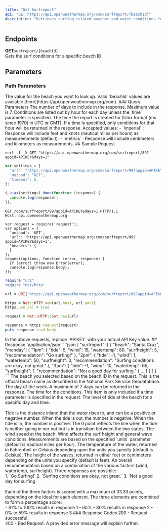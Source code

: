 ```yaml
---
title: "Get Surfreport"
api: "GET https://api.openweathermap.org/com/surfreport/{beachId}"
description: "Retrieves surfing-related weather and water conditions for a specific beach location"
---
```

## Endpoints
**GET**`surfreport/{beachId}`<br/>
Gets the surf conditions for a specific beach ID
## Parameters
### Path Parameters
<ParamField path="{beachId}" type="string" required="true">
  The value for the beach you want to look up. Valid `beachId` values are available [here](https://api.openweathermap.org/com).
</ParamField>
### Query Parameters
<ParamField query="days" type="integer" default="3">
 The number of days to include in the response. Maximum value is 7. Conditions are listed out by hour for each day unless the `time` parameter is specified.
</ParamField>
<ParamField query="time" type="integer">
 The time the report is created for (Unix format (ms since 1970) in UTC or GMT). If a time is specified, only conditions for that hour will be returned in the response.
</ParamField>
<ParamField query="units" type="string">
 Accepted values:
- `imperial` : Response will include feet and knots (nautical miles per hours) as measuremments (default).
- `metrics` : Response will include centimeters and kilometers as measurements.
</ParamField>
## Sample Request
<CodeGroup>

```curl cURL
curl -I -X GET "https://api.openweathermap.org/com/surfreport/89?appid=APIKEY&days=1"
```

```javascript JavaScript - jQuery
var settings = {
  "url": "https://api.openweathermap.org/com/surfreport/89?appid=APIKEY&days=1",
  "method": "GET",
  "timeout": 0,
};

$.ajax(settings).done(function (response) {
  console.log(response);
});
```

```http HTTP
GET /com/surfreport/89?appid=APIKEY&days=1 HTTP/1.1
Host: api.openweathermap.org
```

```nodejs NodeJs
var request = require('request');
var options = {
  'method': 'GET',
  'url': 'https://api.openweathermap.org/com/surfreport/89?appid=APIKEY&days=1',
  'headers': {
  }
};
request(options, function (error, response) {
  if (error) throw new Error(error);
  console.log(response.body);
});
```

```ruby Ruby
require "uri"
require "net/http"

url = URI("https://api.openweathermap.org/com/surfreport/89?appid=APIKEY&days=1")

https = Net::HTTP.new(url.host, url.port)
https.use_ssl = true

request = Net::HTTP::Get.new(url)

response = https.request(request)
puts response.read_body
```
</CodeGroup>
In the above requests, replace `APIKEY` with your actual API Key value.
## Response
`application/json`

<Tabs>
  <Tab title="Sample Response">
    ```json
{
    "surfreport": [
        {
            "beach": "Santa Cruz",
            "monday": {
                "1pm": {
                    "tide": 5,
                    "wind": 15,
                    "watertemp": 80,
                    "surfheight": 5,
                    "recommendation": "Go surfing!"
                },
                "2pm": {
                    "tide": -1,
                    "wind": 1,
                    "watertemp": 50,
                    "surfheight": 3,
                    "recommendation": "Surfing conditions are okay, not great."
                },
                "3pm": {
                    "tide": -1,
                    "wind": 10,
                    "watertemp": 65,
                    "surfheight": 1,
                    "recommendation": "Not a good day for surfing."
                }
                ...
            }
        }
    ]
}
```

  </Tab>
  <Tab title="Response Definitions">
    <ResponseField name="beach" type="string">
  The beach you selected based on the beach ID in the request. This is the official beach name as described in the National Park Service Geodatabase.
</ResponseField>
<ResponseField name="{day}" type="object">
  The day of the week. A maximum of 7 days can be returned in the response.
</ResponseField>
<ResponseField name="{time}" type="string">
  The time for the conditions. This item is only included if a time parameter is specified in the request.
</ResponseField>
<ResponseField name="{day}/{time}/tide" type="integer">
The level of tide at the beach for a specific day and time.<br/><br/> Tide is the distance inland that the water rises to, and can be a positive or negative number. When the tide is out, the number is negative. When the tide is in, the number is positive. The 0 point reflects the line when the tide is neither going in nor out but is in transition between the two states.
</ResponseField>
<ResponseField name="{day}/{time}/wind" type="integer">
The wind speed at the beach. Wind affects the surf height and general wave conditions. Measurements are based on the specified `units` parameter (default is nautical miles per hour).
</ResponseField>
<ResponseField name="{day}/{time}/watertemp" type="integer">
The temperature of the water, returned in Fahrenheit or Celsius depending upon the units you specify (default is Celsius).
</ResponseField>
<ResponseField name="{day}/{time}/surfheight" type="integer">
The height of the waves, returned in either feet or centimeters depending on the units you specify (default is feet).
</ResponseField>
<ResponseField name="{day}/{time}/recommendation" type="string">
An overall recommendation based on a combination of the various factors (wind, watertemp, surfheight). Three responses are possible:<br/>
1. `Go Surfing!`
2. `Surfing conditions are okay, not great.`
3. `Not a good day for surfing.` <br/><br/>
Each of the three factors is scored with a maximum of 33.33 points, depending on the ideal for each element. The three elements are combined to form a percentage score: <br/>
- 81% to 100% results in response 1
- 60% - 80% results in response 2
- 0% to 59% results in response 3

</ResponseField>
  </Tab>
</Tabs>
### Response Codes
200 - Request successful. <br />
400 - Bad Request. A provided error message will explain further.
